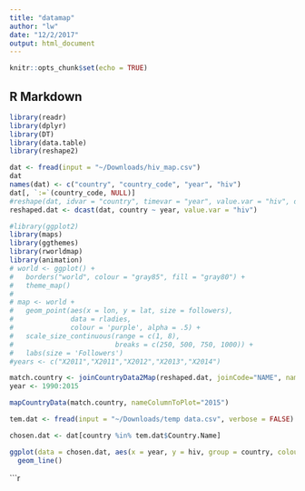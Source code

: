 ```yaml
---
title: "datamap"
author: "lw"
date: "12/2/2017"
output: html_document
---
```


```r
knitr::opts_chunk$set(echo = TRUE)
```

## R Markdown

```r
library(readr)
library(dplyr)
library(DT)
library(data.table)
library(reshape2)

dat <- fread(input = "~/Downloads/hiv_map.csv")
dat
names(dat) <- c("country", "country_code", "year", "hiv")
dat[, `:=`(country_code, NULL)]
#reshape(dat, idvar = "country", timevar = "year", value.var = "hiv", direction = "wide")
reshaped.dat <- dcast(dat, country ~ year, value.var = "hiv")
```

```r
#library(ggplot2)
library(maps)
library(ggthemes)
library(rworldmap)
library(animation)
# world <- ggplot() +
#   borders("world", colour = "gray85", fill = "gray80") +
#   theme_map() 
# 
# map <- world +
#   geom_point(aes(x = lon, y = lat, size = followers),
#              data = rladies, 
#              colour = 'purple', alpha = .5) +
#   scale_size_continuous(range = c(1, 8), 
#                         breaks = c(250, 500, 750, 1000)) +
#   labs(size = 'Followers')
#years <- c("X2011","X2011","X2012","X2013","X2014")

match.country <- joinCountryData2Map(reshaped.dat, joinCode="NAME", nameJoinColumn="country")
year <- 1990:2015

mapCountryData(match.country, nameColumnToPlot="2015")


```
```r
tem.dat <- fread(input = "~/Downloads/temp data.csv", verbose = FALSE)

chosen.dat <- dat[country %in% tem.dat$Country.Name]

ggplot(data = chosen.dat, aes(x = year, y = hiv, group = country, colour = country)) +
  geom_line()
```
```r


